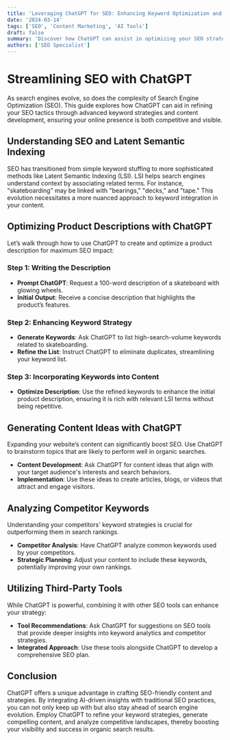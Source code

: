 ```yaml
---
title: 'Leveraging ChatGPT for SEO: Enhancing Keyword Optimization and Content Strategy'
date: '2024-03-14'
tags: ['SEO', 'Content Marketing', 'AI Tools']
draft: false
summary: 'Discover how ChatGPT can assist in optimizing your SEO strategy through effective keyword usage, content ideas generation, and competitor analysis.'
authors: ['SEO Specialist']
---
```


# Streamlining SEO with ChatGPT

As search engines evolve, so does the complexity of Search Engine Optimization (SEO). This guide explores how ChatGPT can aid in refining your SEO tactics through advanced keyword strategies and content development, ensuring your online presence is both competitive and visible.

## Understanding SEO and Latent Semantic Indexing

SEO has transitioned from simple keyword stuffing to more sophisticated methods like Latent Semantic Indexing (LSI). LSI helps search engines understand context by associating related terms. For instance, "skateboarding" may be linked with "bearings," "decks," and "tape." This evolution necessitates a more nuanced approach to keyword integration in your content.

## Optimizing Product Descriptions with ChatGPT

Let’s walk through how to use ChatGPT to create and optimize a product description for maximum SEO impact:

### Step 1: Writing the Description

- **Prompt ChatGPT**: Request a 100-word description of a skateboard with glowing wheels.
- **Initial Output**: Receive a concise description that highlights the product’s features.

### Step 2: Enhancing Keyword Strategy

- **Generate Keywords**: Ask ChatGPT to list high-search-volume keywords related to skateboarding.
- **Refine the List**: Instruct ChatGPT to eliminate duplicates, streamlining your keyword list.

### Step 3: Incorporating Keywords into Content

- **Optimize Description**: Use the refined keywords to enhance the initial product description, ensuring it is rich with relevant LSI terms without being repetitive.

## Generating Content Ideas with ChatGPT

Expanding your website’s content can significantly boost SEO. Use ChatGPT to brainstorm topics that are likely to perform well in organic searches.

- **Content Development**: Ask ChatGPT for content ideas that align with your target audience's interests and search behaviors.
- **Implementation**: Use these ideas to create articles, blogs, or videos that attract and engage visitors.

## Analyzing Competitor Keywords

Understanding your competitors' keyword strategies is crucial for outperforming them in search rankings.

- **Competitor Analysis**: Have ChatGPT analyze common keywords used by your competitors.
- **Strategic Planning**: Adjust your content to include these keywords, potentially improving your own rankings.

## Utilizing Third-Party Tools

While ChatGPT is powerful, combining it with other SEO tools can enhance your strategy:

- **Tool Recommendations**: Ask ChatGPT for suggestions on SEO tools that provide deeper insights into keyword analytics and competitor strategies.
- **Integrated Approach**: Use these tools alongside ChatGPT to develop a comprehensive SEO plan.

## Conclusion

ChatGPT offers a unique advantage in crafting SEO-friendly content and strategies. By integrating AI-driven insights with traditional SEO practices, you can not only keep up with but also stay ahead of search engine evolution. Employ ChatGPT to refine your keyword strategies, generate compelling content, and analyze competitive landscapes, thereby boosting your visibility and success in organic search results.

